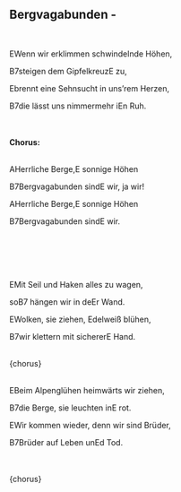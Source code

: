 ## Bergvagabunden - 
\
<p class='song show-chords'><span class='chord'>E</span>Wenn wir erklimmen schwindelnde Höhen,</p>
<p class='song show-chords'><span class='chord'>B7</span>steigen dem Gipfelkreuz<span class='chord'>E</span> zu,</p>
<p class='song show-chords'><span class='chord'>E</span>brennt eine Sehnsucht in uns'rem Herzen,</p>
<p class='song show-chords'><span class='chord'>B7</span>die lässt uns nimmermehr i<span class='chord'>E</span>n Ruh.</p>
\
\
**Chorus:**\
\
<p class='song show-chords'><span class='chord'>A</span>Herrliche Berge,<span class='chord'>E</span> sonnige Höhen</p>
<p class='song show-chords'><span class='chord'>B7</span>Bergvagabunden sind<span class='chord'>E</span> wir, ja wir!</p>
<p class='song show-chords'><span class='chord'>A</span>Herrliche Berge,<span class='chord'>E</span> sonnige Höhen</p>
<p class='song show-chords'><span class='chord'>B7</span>Bergvagabunden sind<span class='chord'>E</span> wir.</p>
\
\
\
\
<p class='song show-chords'><span class='chord'>E</span>Mit Seil und Haken alles zu wagen,</p>
<p class='song show-chords'>so<span class='chord'>B7</span> hängen wir in de<span class='chord'>E</span>r Wand.</p>
<p class='song show-chords'><span class='chord'>E</span>Wolken, sie ziehen, Edelweiß blühen,</p>
<p class='song show-chords'><span class='chord'>B7</span>wir klettern mit sicherer<span class='chord'>E</span> Hand.</p>
\
{chorus}\
\
<p class='song show-chords'><span class='chord'>E</span>Beim Alpenglühen heimwärts wir ziehen,</p>
<p class='song show-chords'><span class='chord'>B7</span>die Berge, sie leuchten in<span class='chord'>E</span> rot.</p>
<p class='song show-chords'><span class='chord'>E</span>Wir kommen wieder, denn wir sind Brüder,</p>
<p class='song show-chords'><span class='chord'>B7</span>Brüder auf Leben un<span class='chord'>E</span>d Tod.</p>
\
\
{chorus}\
\
